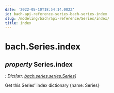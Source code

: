 ```yaml
---
date: '2022-05-10T18:54:14.082Z'
id: bach-api-reference-series-bach-series-index
slug: /modeling/bach/api-reference/Series/index/
title: index
---
```


# bach.Series.index

<div className="property">

## <span className="type-annotation"><em>property </em></span> <span className="additional-name">Series.</span><span className="name">index</span>

<span className="type-annotation"><em>

: Dict[str, [bach.series.series.Series](/modeling/bach/api-reference/Series/index.mdx)]

</em></span> 


<div className="content">

Get this Series’ index dictionary {name: Series}


</div>


</div>
